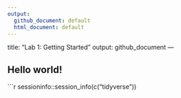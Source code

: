 ```yaml
---
output:
  github_document: default
  html_document: default
---
```

title: "Lab 1: Getting Started"
output: github_document
---
 
## Hello world!
 
```r
sessioninfo::session_info(c("tidyverse"))

 

